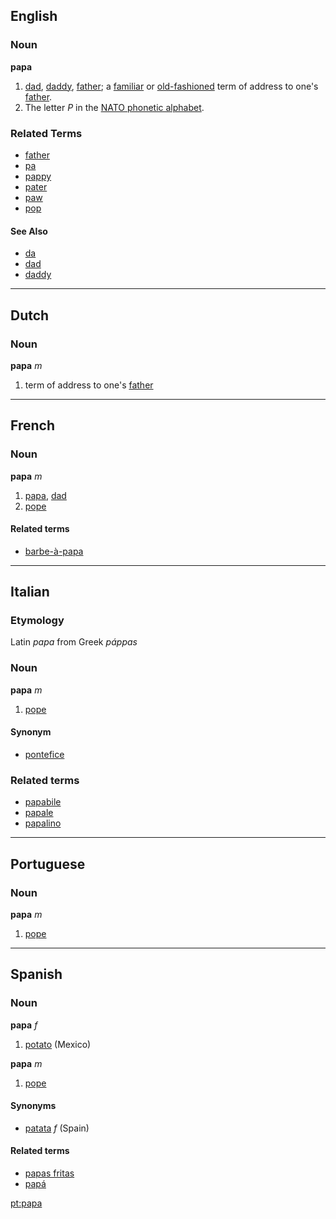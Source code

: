 ==English==
===Noun===
'''papa'''

# [[dad]], [[daddy]], [[father]]; a [[familiar]] or [[old-fashioned]] term of address to one's [[father]].
#The letter ''P'' in the [[NATO phonetic alphabet]].

<!-- 'papa' is a familiar form, not a formal form. -->

===Related Terms===
*[[father]]
*[[pa]]
*[[pappy]]
*[[pater]]
*[[paw]]
*[[pop]]

====See Also==== <!--not synonyms, because these are not familiar or old-fashioned-->
*[[da]]
*[[dad]]
*[[daddy]]

----

==Dutch==
===Noun===
'''papa''' ''m''

# term of address to one's [[father]]

----

==French==
===Noun===
'''papa''' ''m''

# [[papa]], [[dad]]
# [[pope]]

====Related terms====
*[[barbe-à-papa]]

----

==Italian==
===Etymology===
Latin ''papa'' from Greek ''páppas''
===Noun===
'''papa''' ''m''

# [[pope]]

====Synonym====
*[[pontefice]]

===Related terms===
*[[papabile]]
*[[papale]]
*[[papalino]]

----

==Portuguese==
===Noun===
'''papa''' ''m''

# [[pope]]

----

==Spanish==

===Noun===
'''papa''' ''f''
#[[potato]] (Mexico)

'''papa''' ''m''
#[[pope]]

====Synonyms====
*[[patata]] ''f'' (Spain)

====Related terms====
*[[papas fritas]]
*[[papá]]
[[pt:papa]]
